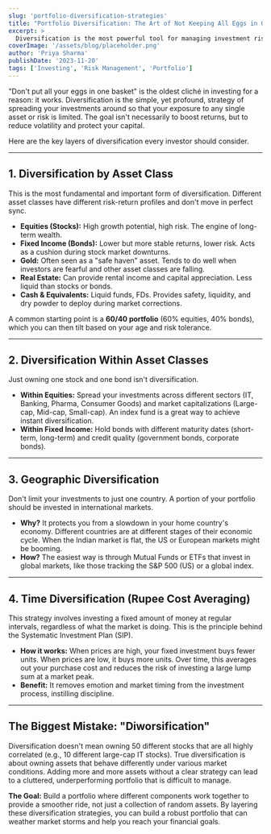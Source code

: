 ```yaml
---
slug: 'portfolio-diversification-strategies'
title: "Portfolio Diversification: The Art of Not Keeping All Eggs in One Basket"
excerpt: >
  Diversification is the most powerful tool for managing investment risk. It's not just about owning multiple stocks; it's about strategically spreading investments across different asset classes, geographies, and industries to smooth out returns. A well-diversified portfolio is designed to have some parts that zig while others zag, protecting you from catastrophic losses if one sector or market plummets. This guide breaks down the core strategies—from asset allocation to geographic diversification—that form the bedrock of resilient, long-term wealth creation.
coverImage: '/assets/blog/placeholder.png'
author: 'Priya Sharma'
publishDate: '2023-11-20'
tags: ['Investing', 'Risk Management', 'Portfolio']
---
```


"Don't put all your eggs in one basket" is the oldest cliché in investing for a reason: it works. Diversification is the simple, yet profound, strategy of spreading your investments around so that your exposure to any single asset or risk is limited. The goal isn't necessarily to boost returns, but to reduce volatility and protect your capital.

Here are the key layers of diversification every investor should consider.

---

## 1. Diversification by Asset Class

This is the most fundamental and important form of diversification. Different asset classes have different risk-return profiles and don't move in perfect sync.

- **Equities (Stocks):** High growth potential, high risk. The engine of long-term wealth.
- **Fixed Income (Bonds):** Lower but more stable returns, lower risk. Acts as a cushion during stock market downturns.
- **Gold:** Often seen as a "safe haven" asset. Tends to do well when investors are fearful and other asset classes are falling.
- **Real Estate:** Can provide rental income and capital appreciation. Less liquid than stocks or bonds.
- **Cash & Equivalents:** Liquid funds, FDs. Provides safety, liquidity, and dry powder to deploy during market corrections.

A common starting point is a **60/40 portfolio** (60% equities, 40% bonds), which you can then tilt based on your age and risk tolerance.

---

## 2. Diversification Within Asset Classes

Just owning one stock and one bond isn't diversification.

- **Within Equities:** Spread your investments across different sectors (IT, Banking, Pharma, Consumer Goods) and market capitalizations (Large-cap, Mid-cap, Small-cap). An index fund is a great way to achieve instant diversification.
- **Within Fixed Income:** Hold bonds with different maturity dates (short-term, long-term) and credit quality (government bonds, corporate bonds).

---

## 3. Geographic Diversification

Don't limit your investments to just one country. A portion of your portfolio should be invested in international markets.

- **Why?** It protects you from a slowdown in your home country's economy. Different countries are at different stages of their economic cycle. When the Indian market is flat, the US or European markets might be booming.
- **How?** The easiest way is through Mutual Funds or ETFs that invest in global markets, like those tracking the S&P 500 (US) or a global index.

---

## 4. Time Diversification (Rupee Cost Averaging)

This strategy involves investing a fixed amount of money at regular intervals, regardless of what the market is doing. This is the principle behind the Systematic Investment Plan (SIP).

- **How it works:** When prices are high, your fixed investment buys fewer units. When prices are low, it buys more units. Over time, this averages out your purchase cost and reduces the risk of investing a large lump sum at a market peak.
- **Benefit:** It removes emotion and market timing from the investment process, instilling discipline.

---

## The Biggest Mistake: "Diworsification"

Diversification doesn't mean owning 50 different stocks that are all highly correlated (e.g., 10 different large-cap IT stocks). True diversification is about owning assets that behave differently under various market conditions. Adding more and more assets without a clear strategy can lead to a cluttered, underperforming portfolio that is difficult to manage.

**The Goal:** Build a portfolio where different components work together to provide a smoother ride, not just a collection of random assets. By layering these diversification strategies, you can build a robust portfolio that can weather market storms and help you reach your financial goals.